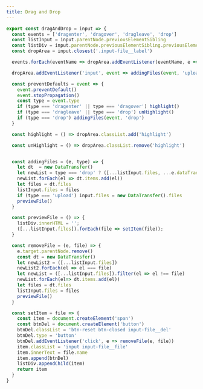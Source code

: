 ```yaml
---
title: Drag and Drop
---
```


```js
export const dragAndDrop = input => {
  const events = ['dragenter', 'dragover', 'dragleave', 'drop']
  const listInput = input.parentNode.previousElementSibling
  const listDiv = input.parentNode.previousElementSibling.previousElementSibling
  const dropArea = input.closest('.input-file__label')

  events.forEach(eventName => dropArea.addEventListener(eventName, e => preventDefaults(e), false))

  dropArea.addEventListener('input', event => addingFiles(event, 'upload'))

  const preventDefaults = event => {
    event.preventDefault()
    event.stopPropagation()
    const type = event.type
    if (type === 'dragenter' || type === 'dragover') highlight()
    if (type === 'dragleave' || type === 'drop') unHighlight()
    if (type === 'drop') addingFiles(event, 'drop')
  }

  const highlight = () => dropArea.classList.add('highlight')

  const unHighlight = () => dropArea.classList.remove('highlight')


  const addingFiles = (e, type) => {
    let dt  = new DataTransfer()
    let newList = type === 'drop' ? ([...listInput.files, ...e.dataTransfer.files]) : ([...listInput.files, ...input.files])
    newList.forEach(el => dt.items.add(el))
    let files = dt.files
    listInput.files = files
    if (type === 'upload') input.files = new DataTransfer().files
    previewFile()
  }

  const previewFile = () => {
    listDiv.innerHTML = '';
    ([...listInput.files]).forEach(file => setItem(file));
  }

  const removeFile = (e, file) => {
    e.target.parentNode.remove()
    const dt = new DataTransfer()
    let newList2 = ([...listInput.files])
    newList2.forEach(el => el === file)
    let newList = ([...listInput.files]).filter(el => el !== file)
    newList.forEach(el=> dt.items.add(el))
    let files = dt.files
    listInput.files = files
    previewFile()
  }

  const setItem = file => {
    const item = document.createElement('span')
    const btnDel = document.createElement('button')
    btnDel.classList = 'btn-reset btn-closed input-file__del'
    btnDel.type = 'button'
    btnDel.addEventListener('click', e => removeFile(e, file))
    item.classList = 'input input-file__file'
    item.innerText = file.name
    item.append(btnDel)
    listDiv.appendChild(item)
    return item
  }
}

```